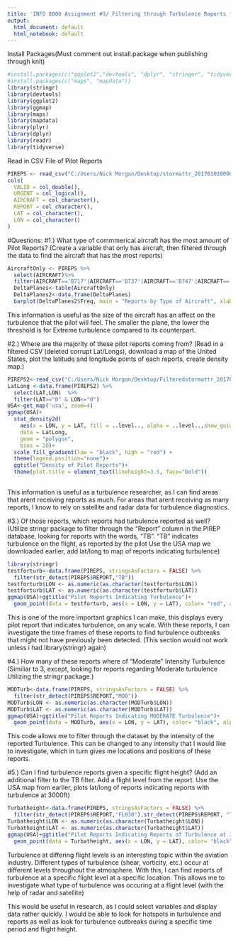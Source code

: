 ```yaml
---
title: 'INFO 8000 Assignment #3/ Filtering through Turbulence Reports from January'
output:
  html_document: default
  html_notebook: default
---
```


Install Packages(Must comment out install.package when publishing through knit)
```r
#install.packages(c("ggplot2","devtools", "dplyr", "stringer", "tidyverse"))
#install.packages(c("maps", "mapdata"))
library(stringr)
library(devtools)
library(ggplot2)
library(ggmap)
library(maps)
library(mapdata)
library(plyr)
library(dplyr)
library(readr)
library(tidyverse)
```

Read in CSV File of Pilot Reports
```r
PIREPS <- read_csv("C:/Users/Nick Morgan/Desktop/stormattr_201701010000_201705010000 (1).csv")
cols(
  VALID = col_double(),
  URGENT = col_logical(),
  AIRCRAFT = col_character(),
  REPORT = col_character(),
  LAT = col_character(),
  LON = col_character()
)
```

#Questions:
#1.) What type of commmerical aircraft has the most amount of Pilot Reports?
(Create a variable that only has aircraft, then filtered through the data to find the aircraft that has the most reports) 
```r
AircraftOnly <- PIREPS %>%
  select(AIRCRAFT)%>%
  filter(AIRCRAFT=='B717'|AIRCRAFT=='B737'|AIRCRAFT=='B747'|AIRCRAFT=='B757'|AIRCRAFT=='B767')
  DeltaPlanes<-table(AircraftOnly)
  DeltaPlanes2<-data.frame(DeltaPlanes)
  barplot(DeltaPlanes2$Freq, main = "Reports by Type of Aircraft", xlab = "Aircraft Type", ylab = "Number of Reports", ylim = c(0,40000), names.arg = c("B717","B737", "B747", "B747", "B757"))
```

This information is useful as the size of the aircraft has an affect on the turbulence that the pilot will feel. The smaller the plane, the lower the threshold is for Extreme turbulence compared to its counterpart. 

#2.) Where are the majority of these pilot reports coming from?
(Read in a filtered CSV (deleted corrupt Lat/Longs), download a map of the United States, plot the latitude and longitude points of each reports, create density map.)
```r
PIREPS2<-read_csv("C:/Users/Nick Morgan/Desktop/Filteredstormattr_201701010000_201705010000.csv")
LatLong <-data.frame(PIREPS2) %>%
  select(LAT,LON)  %>%
  filter(LAT>="0" & LON<="0")
USA<-get_map('usa', zoom=4)
ggmap(USA)+
  stat_density2d(
    aes(x = LON, y = LAT, fill = ..level.., alpha = ..level..,show_guide=FALSE),
    data = LatLong,
    geom = "polygon",
    bins = 20)+
  scale_fill_gradient(low = "black", high = "red") +                           #change display colors
  theme(legend.position="none")+                                                    #no legend
  ggtitle("Density of Pilot Reports")+                                          #title name
  theme(plot.title = element_text(lineheight=3.5, face="bold"))                  #title graphics
   
```

This information is useful as a turbulence researcher, as I can find areas that arent receiving reports as much. For areas that arent receiving as many reports, I know to rely on satellite and radar data for turbulence diagnostics.

#3.) Of those reports, which reports had turbulence reported as well?
(Utilize stringr package to filter through the "Report" column in the PIREP database, looking for reports with the words, "TB". "TB" indicates turbulence on the flight, as reported by the pilot  Use the USA map we downloaded earlier, add lat/long to map of reports indicating turbulence)

```r
library(stringr)
testforturb<-data.frame(PIREPS, stringsAsFactors = FALSE) %>%
  filter(str_detect(PIREPS$REPORT,"TB"))
testforturb$LON <- as.numeric(as.character(testforturb$LON))
testforturb$LAT <- as.numeric(as.character(testforturb$LAT))
ggmap(USA)+ggtitle("Pilot Reports Indicating Turbulence")+
  geom_point(data = testforturb, aes(x = LON, y = LAT), color= "red", alpha = 0.1, size = 1)
```

This is one of the more important graphics I can make, this displays every pilot report that indicates turbulence, on any scale. With these reports, I can investigate the time frames of these reports to find turbulence outbreaks that might not have previously been detected. (This section would not work unless i had library(stringr) again)

#4.) How many of these reports where of "Moderate" Intensity Turbulence
(Similiar to 3, except, looking for reports regarding Moderate turbulence Utilizing the stringr package.)
```r
MODTurb<-data.frame(PIREPS, stringsAsFactors = FALSE) %>%
  filter(str_detect(PIREPS$REPORT,"MOD"))
MODTurb$LON <- as.numeric(as.character(MODTurb$LON))
MODTurb$LAT <- as.numeric(as.character(MODTurb$LAT))
ggmap(USA)+ggtitle("Pilot Reports Indicating MODERATE Turbulence")+
  geom_point(data = MODTurb, aes(x = LON, y = LAT), color= "black", alpha = 0.1, size = 1)
```

This code allows me to filter through the dataset by the intensity of the reported Turbulence. This can be changed to any intensity that I would like to investigate, which in turn gives me locations and positions of these reports.

#5.) Can I find turbulence reports given a specific flight height?
(Add an additional filter to the TB filter. Add a flight level from the report. Use the USA map from earlier, plots lat/long of reports indicating reports with turbulence at 3000ft)

```r
Turbatheight<-data.frame(PIREPS, stringsAsFactors = FALSE) %>%
  filter(str_detect(PIREPS$REPORT,"FL030"),str_detect(PIREPS$REPORT, "TB"))
Turbatheight$LON <- as.numeric(as.character(Turbatheight$LON))
Turbatheight$LAT <- as.numeric(as.character(Turbatheight$LAT))
ggmap(USA)+ggtitle("Pilot Reports Indicating Reports of Turbulence at 3,000ft")+
  geom_point(data = Turbatheight, aes(x = LON, y = LAT), color= "black", alpha = 1, size = 1)
```

Turbulence at differing flight levels is an interesting topic within the aviation industry.  Different types of turbulence (shear, vorticity, etc.) occur at different levels throughout the atmosphere. With this, I can find reports of turbulence at a specific flight level at a specific location. This allows me to investigate what type of turbulence was occuring at a flight level (with the help of radar and satellite)

This would be useful in research, as I could select variables and display data rather quickly.  I would be able to look for hotspots in turbulence and reports as well as look for turbulence outbreaks during a specific time period and flight height.
```

```


